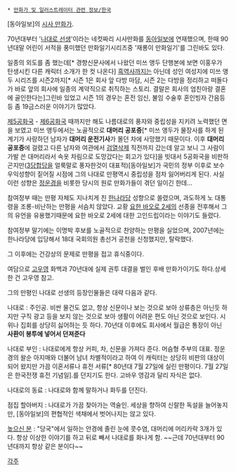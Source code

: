  * [[만화가 및 일러스트레이터 관련 정보/한국]]

[동아일보]의 [[시사 만화가]].

70년대부터 '[[나대로 선생]]'이라는 네컷짜리 시사만화를 [[동아일보]]에 연재했으며, 한때 90년대말 어린이 서적을 풍미했던 만화일기시리즈중 '재롱이 만화일기'를 그린바도 있다. 

일종의 외도를 좀 했는데[* 경향신문사에서 나왔던 미쓰 앵두 단행본에 보면 이홍우가 탄생시킨 다른 캐릭터 소개가 한 컷 나온다]  [[흑역사]]까지는 아닌데 성인 여성지에 미쓰 앵두 시리즈를 시즌2까지[* 시즌 1은 회사 앞 다방 마담, 시즌 2는 다방을 정리하고 떠돌다가 바로 앞의 회사에 일종의 계약직으로 취직하는 스토리. 결말은 회사의 엄친아랑 결혼에 골인한다는]그린바 있었고 시즌 1의 경우는 혼전 임신, 불임 수술후 혼인빙자 간음등등 좀 19금스러운 이야기가 많았다.  

[[제5공화국]] - [[제6공화국]] 때까지만 해도 나름대로의 풍자와 중립성을 지키려 노력했던 면을 보였고 미쓰 앵두에서는 노골적으로 '''대머리 공포증'''[* 미쓰 앵두가 물장사를 하게 된 계기가 사랑하던 남자가 '''대머리 운전기사'''가 몰던 차에 사망했기 때문이다. 이후 '''대머리 공포증'''에 걸렸고 다른 남자와 여관에서 [[검열삭제]] 직전까지 갔는데 알고 보니 그 사람이 가발 쓴 대머리라서 속옷 차림으로 도망갔다는 회고가 있다]을 빗대서 5공화국을 비판하곤지만([[3당합당]]을 얼룩말로 풍자한것이 대표적)[동아일보]가 국민의 정부 이후로 보수우익성향이 짙어질 시점에 그의 나대로 만평역시 중립성을 점차 잃어버리게 된다. 사실 이런 성향은 [[정운경]]을 비롯한  당시의 원로 만화가들이 겪던 일이긴 한데...

참여정부 때는 만평 자체도 지나치게 친 [[한나라당]] 성향으로 쏠렸으며, 과도하게 노 대통령을 조롱-비난하는 만평을 서슴치 않았다. 교황 [[요한 바오로 2세]]의 선종을 전후해서 그의 유언을 유용했기때문에 요한 바오로 2세에 대한 고인드립이라는 이야기도 들렸다.

참여정부 말기에는 이명박 후보를 노골적으로 찬양하는 만평을 실었으며, 2007년에는 한나라당에 입당해서 18대 국회의원 총선거 공천을 신청했지만, 탈락했다.

그 이후에는 건강상의 문제로 만평을 접고 휴식중이다.

여담으로 [[고우영]] 화백과 70년대에 실제 권투 대결을 벌인 후배 만화가이기도 하다.상세한 건 고우영 참고.

그의 만평인 나대로 선생의 등장인물들은 대략 다음과 같다.

나대로 : 주인공. 비싼 물건도 없고, 항상 신문이나 보는 것으로 보아 상류층은 아닌듯 하지만 구직 광고 등을 보지 않는 것으로 보아 생활이 어려운 편도 아닌 것으로 보인다. 시위나 집회를 상당히 싫어하는 듯 하다. 70년대 이후에도 회사에서 월급은 통장이 아닌 '''사환이 봉투에 넣어서 던져준다'''

나대로 부인 : 나대로에게 항상 커피, 차, 신문을 가져다 준다. 머슴형 주부의 대표. 정운경의 왈순 아지매와 더불어 남녀 차별적이라고 하여 이 캐릭터는 상당히 비판의 대상이 되어 왔지만 가끔 이혼서류나 휴전 서류[* 80년대 7월 27일에 실린 만평이다. 7월 27일은 한국전쟁 휴전 기념일].를 던지기도 한다. 고바우 영감과 달리 자식은 없다. 

나대로의 동료 : 나대로와 함께 말하거나 화두를 던진다. 

점집 할아버지 : 나대로가 가끔 찾아가는 역술인. 세상을 향하여 신랄한 독설을 늘어놓지만, [동아일보]의 편협적인 색채에서 벗어나지는 않고 있다.

[[높으신 분]] : "당국"에서 일하는 안경에 졸린 눈에 콧수염, 대머리에 머리카락 3개가 있다. 항상 이상한 이야기를 하고 뒤로 빼서 나대로를 화나게 함. ~~근데 70년대부터 90년대까지 항상 같은 분이다~~

[[각주]]

